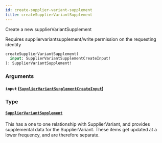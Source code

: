 ```yaml
---
id: create-supplier-variant-supplement
title: createSupplierVariantSupplement
---
```



Create a new supplierVariantSupplement

Requires suppliervariantsupplement/write permission on the requesting identity


```graphql
createSupplierVariantSupplement(
  input: SupplierVariantSupplementCreateInput!
): SupplierVariantSupplement!

```


### Arguments

#### `input` ([`SupplierVariantSupplementCreateInput`](/developers/supplier-apis/supply-api/graphql/reference/inputs/supplier-variant-supplement-create-input))




### Type

#### [`SupplierVariantSupplement`](/developers/supplier-apis/supply-api/graphql/reference/objects/supplier-variant-supplement) 

This has a one to one relationship with SupplierVariant, and provides supplemental data for the SupplierVariant.
These items get updated at a lower frequency, and are therefore separate.




